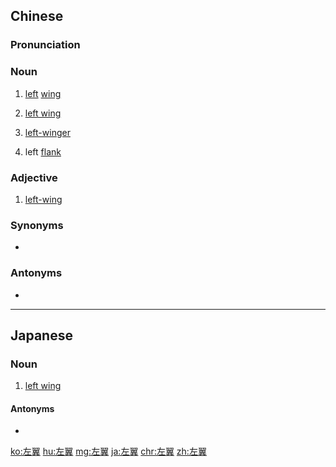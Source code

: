 ==Chinese==
{{zh-forms}}

===Pronunciation===
{{zh-pron
|m=zuǒyì
|c=zo2 jik6
|mn=chó-e̍k
|cat=n,a
}}

===Noun===
{{zh-noun}}

# {{lb|zh|literal}} [[left]] [[wing]]
# {{lb|zh|politics}} [[left wing]]
# {{lb|zh|sports}} [[left-winger]]
# {{lb|zh|military}} left [[flank]]

===Adjective===
{{zh-adj}}

# {{lb|zh|politics}} [[left-wing]]

===Synonyms===
* {{sense|politics}} {{zh-l|左派}}

===Antonyms===
* {{zh-l|右翼}}

----

==Japanese==
{{ja-kanjitab|さ|よく|yomi=on}}

===Noun===
{{ja-noun|さよく}}

# [[left wing]]

====Antonyms====
* {{ja-r|右翼|うよく}}

[[ko:左翼]]
[[hu:左翼]]
[[mg:左翼]]
[[ja:左翼]]
[[chr:左翼]]
[[zh:左翼]]